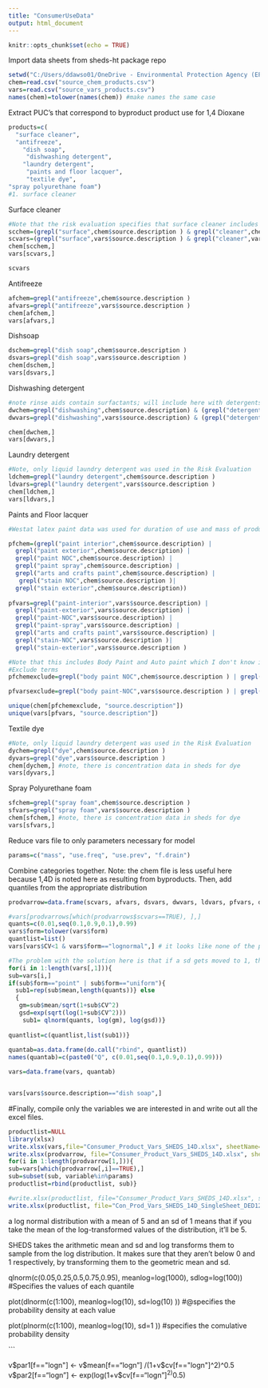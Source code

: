 ---
title: "ConsumerUseData"
output: html_document
---

```{r setup, include=FALSE}
knitr::opts_chunk$set(echo = TRUE)

```


Import data sheets from sheds-ht package repo
```{r}
setwd("C:/Users/ddawso01/OneDrive - Environmental Protection Agency (EPA)/Profile/Documents/Repos/SHEDSDevel/inst/extdata")
chem=read.csv("source_chem_products.csv")
vars=read.csv("source_vars_products.csv")
names(chem)=tolower(names(chem)) #make names the same case

```


Extract PUC's that correspond to byproduct product use for 1,4 Dioxane
```{r}
products=c(
  "surface cleaner",
  "antifreeze",
	"dish soap",
	 "dishwashing detergent",
	"laundry detergent",
	 "paints and floor lacquer",
	 "textile dye",
"spray polyurethane foam") 
#1. surface cleaner


```


Surface cleaner
```{r}
#Note that the risk evaluation specifies that surface cleaner includes all purpose and bathroom cleaners, so bathroom was included as a term 
scchem=(grepl("surface",chem$source.description ) & grepl("cleaner",chem$source.description )) | grepl("bathroom",chem$source.description ) 
scvars=(grepl("surface",vars$source.description ) & grepl("cleaner",vars$source.description )) | grepl("bathroom",vars$source.description ) 
chem[scchem,]
vars[scvars,]

scvars

```

Antifreeze

```{r}
afchem=grepl("antifreeze",chem$source.description ) 
afvars=grepl("antifreeze",vars$source.description ) 
chem[afchem,]
vars[afvars,]
````

Dishsoap

```{r}
dschem=grepl("dish soap",chem$source.description ) 
dsvars=grepl("dish soap",vars$source.description ) 
chem[dschem,]
vars[dsvars,]
```

Dishwashing detergent

```{r}
#note rinse aids contain surfactants; will include here with detergents but can be removed. 
dwchem=grepl("dishwashing",chem$source.description) & (grepl("detergent",chem$source.description) | grepl("additive",chem$source.description )) 
dwvars=grepl("dishwashing",vars$source.description) & (grepl("detergent",vars$source.description) | grepl("additive",vars$source.description )) 

chem[dwchem,]
vars[dwvars,]

```

Laundry detergent
```{r}
#Note, only liquid laundry detergent was used in the Risk Evaluation
ldchem=grepl("laundry detergent",chem$source.description ) 
ldvars=grepl("laundry detergent",vars$source.description ) 
chem[ldchem,]
vars[ldvars,]

```

Paints and Floor lacquer

```{r}
#Westat latex paint data was used for duration of use and mass of product in the risk evaluation. #Bedroom was specified as the room of use. Latex paint in SHeds is used in both paint-exterior and #paint-interior. THere are also craft paints, but I don't know if those woudl be the same. There are no #floor lacquers listed in sheds. However, there are wood stains-NOC, which includes interior #application. 

pfchem=(grepl("paint interior",chem$source.description) | 
  grepl("paint exterior",chem$source.description) | 
  grepl("paint NOC",chem$source.description) |
  grepl("paint spray",chem$source.description) |
  grepl("arts and crafts paint",chem$source.description) |
   grepl("stain NOC",chem$source.description )|
  grepl("stain exterior",chem$source.description)) 
  
pfvars=grepl("paint-interior",vars$source.description) | 
  grepl("paint-exterior",vars$source.description) | 
  grepl("paint-NOC",vars$source.description) |
  grepl("paint-spray",vars$source.description) |
  grepl("arts and crafts paint",vars$source.description) |
  grepl("stain-NOC",vars$source.description )|
  grepl("stain-exterior",vars$source.description )

#Note that this includes Body Paint and Auto paint which I don't know if we want to include, so I am setting up lines to take out those terms we we want
#Exclude terms
pfchemexclude=grepl("body paint NOC",chem$source.description ) | grepl("auto paint NOC",chem$source.description )  

pfvarsexclude=grepl("body paint-NOC",vars$source.description ) | grepl("auto paint-NOC",vars$source.description )  

unique(chem[pfchemexclude, "source.description"])
unique(vars[pfvars, "source.description"])

```

Textile dye
```{r}
#Note, only liquid laundry detergent was used in the Risk Evaluation
dychem=grepl("dye",chem$source.description ) 
dyvars=grepl("dye",vars$source.description ) 
chem[dychem,] #note, there is concentration data in sheds for dye
vars[dyvars,]

```

Spray Polyurethane foam
```{r}
sfchem=grepl("spray foam",chem$source.description ) 
sfvars=grepl("spray foam",vars$source.description ) 
chem[sfchem,] #note, there is concentration data in sheds for dye
vars[sfvars,]
```


Reduce vars file to only parameters necessary for model 
```{r}
params=c("mass", "use.freq", "use.prev", "f.drain")


```

Combine categories together. Note: the chem file is less useful here because 1,4D is noted here as resulting from byproducts. Then, add quantiles from the appropriate distribution 

```{r}
prodvarrow=data.frame(scvars, afvars, dsvars, dwvars, ldvars, pfvars, dyvars, sfvars)

#vars[prodvarrows[which(prodvarrows$scvars==TRUE), ],]
quants=c(0.01,seq(0.1,0.9,0.1),0.99)
vars$form=tolower(vars$form)
quantlist=list()
vars[vars$CV<1 & vars$form=="lognormal",] # it looks like none of the products that have CV < 1 are ones we need, but it bothers me to have NA's. 

#The problem with the solution here is that if a sd gets moved to 1, than under lognormal conditions, there is not variation since it goes to 0. 
for(i in 1:length(vars[,1])){
sub=vars[i,]
if(sub$form=="point" | sub$form=="uniform"){
  sub1=rep(sub$mean,length(quants))} else 
  {
   gm=sub$mean/sqrt(1+sub$CV^2)
   gsd=exp(sqrt(log(1+sub$CV^2)))
    sub1= qlnorm(quants, log(gm), log(gsd))}
  
quantlist=c(quantlist,list(sub1))} 
  
quantab=as.data.frame(do.call("rbind", quantlist))
names(quantab)=c(paste0("Q", c(0.01,seq(0.1,0.9,0.1),0.99)))

vars=data.frame(vars, quantab)


vars[vars$source.description=="dish soap",]


```



#Finally, compile only the variables we are interested in and write out all the excel files. 
```{r}
productlist=NULL
library(xlsx)
write.xlsx(vars,file="Consumer_Product_Vars_SHEDS_14D.xlsx", sheetName="Vars")
write.xlsx(prodvarrow, file="Consumer_Product_Vars_SHEDS_14D.xlsx", sheetName="Extracted", append=TRUE)
for(i in 1:length(prodvarrow[1,])){
sub=vars[which(prodvarrow[,i]==TRUE),]
sub=subset(sub, variable%in%params)
productlist=rbind(productlist, sub)}

#write.xlsx(productlist, file="Consumer_Product_Vars_SHEDS_14D.xlsx", sheetName = products[i], append=TRUE)}
write.xlsx(productlist, file="Con_Prod_Vars_SHEDS_14D_SingleSheet_DED120821.xlsx")

```

a log normal distribution with a mean of 5 and an sd of 1 means that if you take the mean of the log-transformed values of the distribution, it'll be 5. 

SHEDS takes the arithmetic mean and sd and log transforms them to sample from the log distribution. It makes sure that they aren't below 0 and 1 respectively, by transforming them to the geometric mean and sd.  

qlnorm(c(0.05,0.25,0.5,0.75,0.95), meanlog=log(1000), sdlog=log(100)) #Specifies the values of each quantile

plot(dlnorm(c(1:100), meanlog=log(10), sd=log(10) )) #@specifies the probability density at each value

plot(plnorm(c(1:100), meanlog=log(10), sd=1 )) #specifies the comulative probability density 

```

v$par1[f=="logn"] <- v$mean[f=="logn"] /(1+v$cv[f=="logn"]^2)^0.5
v$par2[f=="logn"] <- exp(log(1+v$cv[f=="logn"]^2)^0.5)




